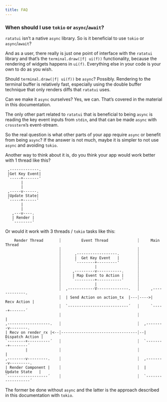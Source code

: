 ```yaml
---
title: FAQ
---
```


### When should I use `tokio` or `async`/`await`?

`ratatui` isn't a native `async` library.
So is it beneficial to use `tokio` or `async`/`await`?

And as a user, there really is just one point of interface with the `ratatui` library and that's the `terminal.draw(|f| ui(f))` functionality, because the rendering of widgets happens in `ui(f)`.
Everything else in your code is your own to do as you wish.

Should `terminal.draw(|f| ui(f))` be `async`?
Possibly.
Rendering to the terminal buffer is relatively fast, especially using the double buffer technique that only renders diffs that `ratatui` uses.

Can we make it `async` ourselves?
Yes, we can.
That's covered in the material in this documentation.

The only other part related to `ratatui` that is beneficial to being `async` is reading the key event inputs from `stdin`, and that can be made `async` with `crossterm`'s event-stream.

So the real question is what other parts of your app require `async` or benefit from being `async`?
If the answer is not much, maybe it is simpler to not use `async` and avoiding `tokio`.

Another way to think about it is, do you think your app would work better with 1 thread like this?

```svgbob
 ,-------------.
 |Get Key Event|
 `-----+-------'
       |
       |
 ,-----v------.
 |Update State|
 `-----+------'
       |
       |
   ,---v----.
   | Render |
   `--------'
```

Or would it work with 3 threads / `tokio` tasks like this:

```svgbob
    Render Thread       ┊         Event Thread             ┊     Main Thread
                        ┊                                  ┊
                        ┊      ,------------------.        ┊
                        ┊      |  Get Key Event   |        ┊
                        ┊      `--------+---------'        ┊
                        ┊               |                  ┊
                        ┊     ,---------v-----------.      ┊
                        ┊     | Map Event to Action |      ┊
                        ┊     `---------+-----------'      ┊
                        ┊               |                  ┊
                        ┊  ,------------V--------------.   ┊     ,-------------.
                        ┊  | Send Action on action_tx  |---┊---->| Recv Action |
                        ┊  `---------------------------´   ┊     `-----+-------´
                        ┊                                  ┊           |
,-------------------.   ┊                                  ┊  ,--------v--------.
| Recv on render_rx |<--┊----------------------------------┊--| Dispatch Action |
`--------+----------´   ┊                                  ┊  `--------+--------´
         |              ┊                                  ┊           |
,--------v---------.    ┊                                  ┊  ,--------v---------.
| Render Component |    ┊                                  ┊  |   Update State   |
`------------------´    ┊                                  ┊  `------------------´
```

The former be done without `async` and the latter is the approach described in this documentation with `tokio`.
